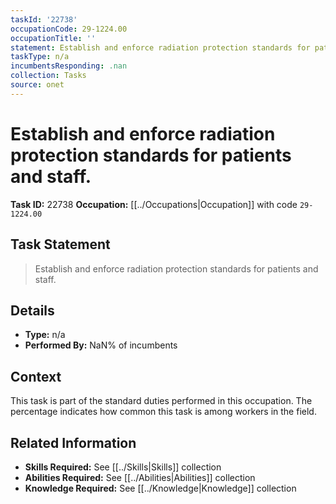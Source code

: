 ```yaml
---
taskId: '22738'
occupationCode: 29-1224.00
occupationTitle: ''
statement: Establish and enforce radiation protection standards for patients and staff.
taskType: n/a
incumbentsResponding: .nan
collection: Tasks
source: onet
---
```

# Establish and enforce radiation protection standards for patients and staff.

**Task ID:** 22738
**Occupation:** [[../Occupations|Occupation]] with code `29-1224.00`

## Task Statement

> Establish and enforce radiation protection standards for patients and staff.

## Details

- **Type:** n/a
- **Performed By:** NaN% of incumbents

## Context

This task is part of the standard duties performed in this occupation. The percentage indicates how common this task is among workers in the field.

## Related Information

- **Skills Required:** See [[../Skills|Skills]] collection
- **Abilities Required:** See [[../Abilities|Abilities]] collection
- **Knowledge Required:** See [[../Knowledge|Knowledge]] collection

